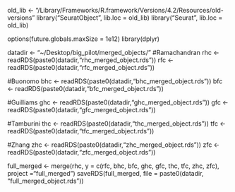 old_lib <- "/Library/Frameworks/R.framework/Versions/4.2/Resources/old-versions"
library("SeuratObject", lib.loc = old_lib)
library("Seurat", lib.loc = old_lib)


options(future.globals.maxSize = 1e12)
library(dplyr)

datadir <- "~/Desktop/big_pilot/merged_objects/"
#Ramachandran
rhc <- readRDS(paste0(datadir,"rhc_merged_object.rds"))
rfc <- readRDS(paste0(datadir,"rfc_merged_object.rds"))

#Buonomo
bhc <- readRDS(paste0(datadir,"bhc_merged_object.rds"))
bfc <- readRDS(paste0(datadir,"bfc_merged_object.rds"))

#Guilliams
ghc <- readRDS(paste0(datadir,"ghc_merged_object.rds"))
gfc <- readRDS(paste0(datadir,"gfc_merged_object.rds"))

#Tamburini
thc <- readRDS(paste0(datadir,"thc_merged_object.rds"))
tfc <- readRDS(paste0(datadir,"tfc_merged_object.rds"))

#Zhang
zhc <- readRDS(paste0(datadir,"zhc_merged_object.rds"))
zfc <- readRDS(paste0(datadir,"zfc_merged_object.rds"))

full_merged <- merge(rhc, y = c(rfc, bhc, bfc, ghc, gfc, thc, tfc, zhc, zfc), project ="full_merged")
saveRDS(full_merged, file = paste0(datadir, "full_merged_object.rds"))





